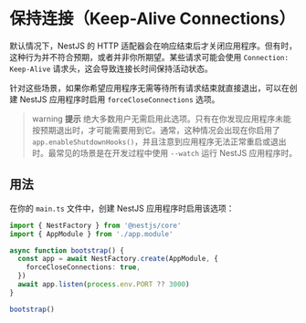 # 保持连接（Keep-Alive Connections）

默认情况下，NestJS 的 HTTP 适配器会在响应结束后才关闭应用程序。但有时，这种行为并不符合预期，或者并非你所期望。某些请求可能会使用 `Connection: Keep-Alive` 请求头，这会导致连接长时间保持活动状态。

针对这些场景，如果你希望应用程序无需等待所有请求结束就直接退出，可以在创建 NestJS 应用程序时启用 `forceCloseConnections` 选项。

> warning **提示** 绝大多数用户无需启用此选项。只有在你发现应用程序未能按预期退出时，才可能需要用到它。通常，这种情况会出现在你启用了 `app.enableShutdownHooks()`，并且注意到应用程序无法正常重启或退出时。最常见的场景是在开发过程中使用 `--watch` 运行 NestJS 应用程序时。

## 用法

在你的 `main.ts` 文件中，创建 NestJS 应用程序时启用该选项：

```ts
import { NestFactory } from '@nestjs/core'
import { AppModule } from './app.module'

async function bootstrap() {
  const app = await NestFactory.create(AppModule, {
    forceCloseConnections: true,
  })
  await app.listen(process.env.PORT ?? 3000)
}

bootstrap()
```
